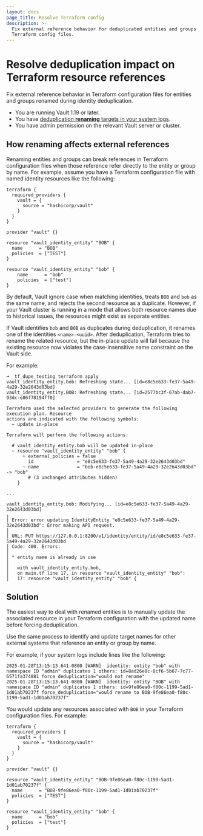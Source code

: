 ```yaml
---
layout: docs
page_title: Resolve Terraform config
description: >-
  Fix external reference behavior for deduplicated entities and groups in
  Terraform config files.
---
```


# Resolve deduplication impact on Terraform resource references

Fix external reference behavior in Terraform configuration files for entities
and groups renamed during identity deduplication.

<Tip title="Assumptions">

- You are running Vault 1.19 or later.
- You have [deduplication **renaming** targets in your system logs](/vault/docs/upgrading/identity-deduplication). 
- You have admin permission on the relevant Vault server or cluster.

</Tip>


## How renaming affects external references

Renaming entities and groups can break references in Terraform configuration
files when those reference refer directly to the entity or group by name. For
example, assume you have a Terraform configuration file with named identity
resources like the following:

<CodeBlockConfig highlight="11,16" hideClipboard="true">

```hcl
terraform {
  required_providers {
    vault = {
      source = "hashicorp/vault"
    }
  }
}

provider "vault" {}

resource "vault_identity_entity" "BOB" {
  name      = "BOB"
  policies  = ["TEST"]
}

resource "vault_identity_entity" "bob" {
    name      = "bob"
    policies  = ["test"]
}
```

</CodeBlockConfig>

By default, Vault ignore case when matching identities, treats `BOB` and `bob`
as the same name, and rejects the second resource as a duplicate. However, if
your Vault cluster is running in a mode that allows both resource names due to
historical issues, the resources might exist as separate entities.

If Vault identifies `bob` and `BOB` as duplicates during deduplication, it
renames one of the identities `<name>-<uuid>`. After deduplication, Terraform
tries to rename the related resource, but the in-place update will fail because
the existing resource now violates the case-insensitive name constraint on the
Vault side.

For example:

<CodeBlockConfig highlight="2,3,11,21,28" hideClipboard="true">

```
➜  tf_dupe_testing terraform apply
vault_identity_entity.bob: Refreshing state... [id=e8c5e633-fe37-5a49-4a29-32e2643d03bd]
vault_identity_entity.BOB: Refreshing state... [id=2577bc3f-67ab-dab7-93dc-e86f78194ff0]

Terraform used the selected providers to generate the following execution plan. Resource
actions are indicated with the following symbols:
  ~ update in-place

Terraform will perform the following actions:

  # vault_identity_entity.bob will be updated in-place
  ~ resource "vault_identity_entity" "bob" {
      + external_policies = false
        id                = "e8c5e633-fe37-5a49-4a29-32e2643d03bd"
      ~ name              = "bob-e8c5e633-fe37-5a49-4a29-32e2643d03bd" -> "bob"
        # (3 unchanged attributes hidden)
    }

...

vault_identity_entity.bob: Modifying... [id=e8c5e633-fe37-5a49-4a29-32e2643d03bd]
╷
│ Error: error updating IdentityEntity "e8c5e633-fe37-5a49-4a29-32e2643d03bd": Error making API request.
│
│ URL: PUT https://127.0.0.1:8200/v1/identity/entity/id/e8c5e633-fe37-5a49-4a29-32e2643d03bd
│ Code: 400. Errors:
│
│ * entity name is already in use
│
│   with vault_identity_entity.bob,
│   on main.tf line 17, in resource "vault_identity_entity" "bob":
│   17: resource "vault_identity_entity" "bob" {
```

</CodeBlockConfig>


## Solution

The easiest way to deal with renamed entities is to manually update the
associated resource in your Terraform configuration with the updated name before
forcing deduplication.

<Tip>

Use the same process to identify and update target names for other external
systems that reference an entity or group by name.

</Tip>

For example, if your system logs include lines like the following:

<CodeBlockConfig hideClipboard="true">

```text
2025-01-28T13:15:13.641-0800 [WARN]  identity: entity "bob" with namespace ID "admin" duplicates 1 others: id=8ad26e0c-8cf6-5b67-7c77-6571fa374881 force_deduplication="would not rename"
2025-01-28T13:15:13.641-0800 [WARN]  identity: entity "BOB" with namespace ID "admin" duplicates 1 others: id=9fe86ea0-f80c-1199-5ad1-1d01ab70237f force_deduplication="would rename to BOB-9fe86ea0-f80c-1199-5ad1-1d01ab70237f"
```

</CodeBlockConfig>

You would update any resources associated with `BOB` in your Terraform
configuration files. For example:

<CodeBlockConfig highlight="11,16" hideClipboard="true">

```hcl
terraform {
  required_providers {
    vault = {
      source = "hashicorp/vault"
    }
  }
}

provider "vault" {}

resource "vault_identity_entity" "BOB-9fe86ea0-f80c-1199-5ad1-1d01ab70237f" {
  name      = "BOB-9fe86ea0-f80c-1199-5ad1-1d01ab70237f"
  policies  = ["TEST"]
}

resource "vault_identity_entity" "bob" {
  name      = "bob"
  policies  = ["test"]
}
```

</CodeBlockConfig>